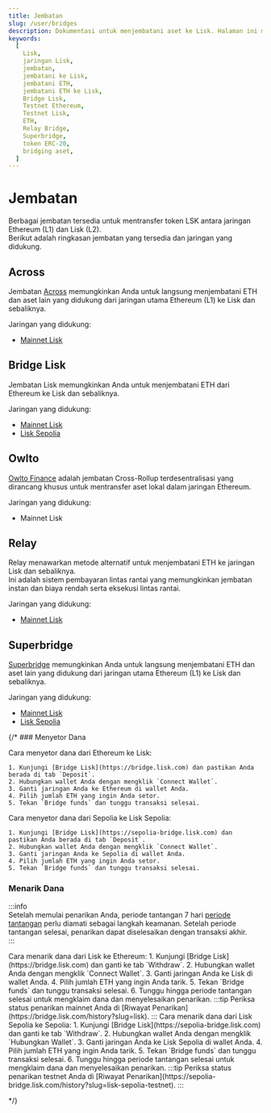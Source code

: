 ```yaml
--- 
title: Jembatan  
slug: /user/bridges  
description: Dokumentasi untuk menjembatani aset ke Lisk. Halaman ini membahas cara menjembatani ETH dan token ERC-20 antara Ethereum Sepolia dan Lisk Sepolia, dengan kewaspadaan dan informasi kontrak yang penting.  
keywords:  
  [  
    Lisk,  
    jaringan Lisk,  
    jembatan,  
    jembatani ke Lisk,  
    jembatani ETH,  
    jembatani ETH ke Lisk,  
    Bridge Lisk,  
    Testnet Ethereum,  
    Testnet Lisk,  
    ETH,  
    Relay Bridge,  
    Superbridge,  
    token ERC-20,  
    bridging aset,  
  ]  
---  
```


# Jembatan  
Berbagai jembatan tersedia untuk mentransfer token LSK antara jaringan Ethereum (L1) dan Lisk (L2).  
Berikut adalah ringkasan jembatan yang tersedia dan jaringan yang didukung.

## Across  

Jembatan [Across](https://app.across.to/bridge) memungkinkan Anda untuk langsung menjembatani ETH dan aset lain yang didukung dari jaringan utama Ethereum (L1) ke Lisk dan sebaliknya.

Jaringan yang didukung:  
- [Mainnet Lisk](https://app.across.to/bridge)

## Bridge Lisk  
Jembatan Lisk memungkinkan Anda untuk menjembatani ETH dari Ethereum ke Lisk dan sebaliknya.

Jaringan yang didukung:  
- [Mainnet Lisk](https://bridge.lisk.com)  
- [Lisk Sepolia](https://sepolia-bridge.lisk.com)

## Owlto  

[Owlto Finance](https://owlto.finance/) adalah jembatan Cross-Rollup terdesentralisasi yang dirancang khusus untuk mentransfer aset lokal dalam jaringan Ethereum.

Jaringan yang didukung:  
- Mainnet Lisk

## Relay  
Relay menawarkan metode alternatif untuk menjembatani ETH ke jaringan Lisk dan sebaliknya.  
Ini adalah sistem pembayaran lintas rantai yang memungkinkan jembatan instan dan biaya rendah serta eksekusi lintas rantai.

Jaringan yang didukung:  
- [Mainnet Lisk](https://relay.link/bridge/lisk/)

## Superbridge  

[Superbridge](https://superbridge.app/support/lisk-mainnet) memungkinkan Anda untuk langsung menjembatani ETH dan aset lain yang didukung dari jaringan utama Ethereum (L1) ke Lisk dan sebaliknya.

Jaringan yang didukung:  
- [Mainnet Lisk](https://superbridge.app/lisk-mainnet)  
- [Lisk Sepolia](https://superbridge.app/lisk-sepolia)

{/* ### Menyetor Dana

<Tabs>
  <TabItem value="mainnet" label="Lisk" default>
    Cara menyetor dana dari Ethereum ke Lisk:

    1. Kunjungi [Bridge Lisk](https://bridge.lisk.com) dan pastikan Anda berada di tab `Deposit`.
    2. Hubungkan wallet Anda dengan mengklik `Connect Wallet`.
    3. Ganti jaringan Anda ke Ethereum di wallet Anda.
    4. Pilih jumlah ETH yang ingin Anda setor.
    5. Tekan `Bridge funds` dan tunggu transaksi selesai.
  </TabItem>
  <TabItem value="testnet" label="Lisk Sepolia" >
    Cara menyetor dana dari Sepolia ke Lisk Sepolia:

    1. Kunjungi [Bridge Lisk](https://sepolia-bridge.lisk.com) dan pastikan Anda berada di tab `Deposit`.
    2. Hubungkan wallet Anda dengan mengklik `Connect Wallet`.
    3. Ganti jaringan Anda ke Sepolia di wallet Anda.
    4. Pilih jumlah ETH yang ingin Anda setor.
    5. Tekan `Bridge funds` dan tunggu transaksi selesai.
  </TabItem>
</Tabs>



### Menarik Dana


:::info  
Setelah memulai penarikan Anda, periode tantangan 7 hari [periode tantangan](https://docs.optimism.io/builders/dapp-developers/bridging/messaging#for-l2-to-l1-transactions) perlu diamati sebagai langkah keamanan. Setelah periode tantangan selesai, penarikan dapat diselesaikan dengan transaksi akhir.  
:::


<Tabs>
  <TabItem value="mainnet" label="Lisk" default>
  Cara menarik dana dari Lisk ke Ethereum:
    1. Kunjungi [Bridge Lisk](https://bridge.lisk.com) dan ganti ke tab `Withdraw`.
    2. Hubungkan wallet Anda dengan mengklik `Connect Wallet`.
    3. Ganti jaringan Anda ke Lisk di wallet Anda.
    4. Pilih jumlah ETH yang ingin Anda tarik.
    5. Tekan `Bridge funds` dan tunggu transaksi selesai.
    6. Tunggu hingga periode tantangan selesai untuk mengklaim dana dan menyelesaikan penarikan.
  :::tip  
  Periksa status penarikan mainnet Anda di [Riwayat Penarikan](https://bridge.lisk.com/history?slug=lisk).  
  :::  
  </TabItem>
  <TabItem value="testnet" label="Lisk Sepolia" >
  Cara menarik dana dari Lisk Sepolia ke Sepolia:
    1. Kunjungi [Bridge Lisk](https://sepolia-bridge.lisk.com) dan ganti ke tab `Withdraw`.
    2. Hubungkan wallet Anda dengan mengklik `Hubungkan Wallet`.
    3. Ganti jaringan Anda ke Lisk Sepolia di wallet Anda.
    4. Pilih jumlah ETH yang ingin Anda tarik.
    5. Tekan `Bridge funds` dan tunggu transaksi selesai.
    6. Tunggu hingga periode tantangan selesai untuk mengklaim dana dan menyelesaikan penarikan.
  :::tip  
  Periksa status penarikan testnet Anda di [Riwayat Penarikan](https://sepolia-bridge.lisk.com/history?slug=lisk-sepolia-testnet).  
  :::  
  </TabItem>
</Tabs>





*/}
